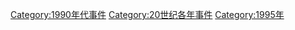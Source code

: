 [[Category:1990年代事件|Category:1990年代事件]]
[[Category:20世纪各年事件|Category:20世纪各年事件]]
[[Category:1995年|Category:1995年]]